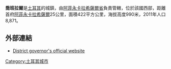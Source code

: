 '''喬班拉爾'''是[[土耳其|土耳其]]的城鎮，由[[阿菲永卡拉希薩爾省|阿菲永卡拉希薩爾省]]負責管轄，位於該國西部，距離首府[[阿菲永卡拉希薩爾|阿菲永卡拉希薩爾]]25公里，面積422平方公里，海拔高度990米，2011年人口8,871。

==外部連結==
* [http://www.cobanlar.gov.tr/ District governor's official website]{{Wayback|url=http://www.cobanlar.gov.tr/ |date=20160108102956 }} {{tr icon}}

{{coord|38|42|N|30|47|E|region:TR_type:city|display=title}}

{{Turkey-geo-stub}}
[[Category:土耳其城市|Category:土耳其城市]]